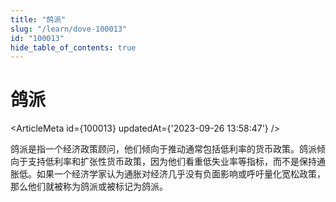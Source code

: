 ```yaml
---
title: "鸽派"
slug: "/learn/dove-100013"
id: "100013"
hide_table_of_contents: true
---
```



# 鸽派

<ArticleMeta id={100013} updatedAt={'2023-09-26 13:58:47'} />
<div className='border-solid border-b border-t-0 my-4 border-[var(--ifm-color-gray-300)]' />

鸽派是指一个经济政策顾问，他们倾向于推动通常包括低利率的货币政策。鸽派倾向于支持低利率和扩张性货币政策，因为他们看重低失业率等指标，而不是保持通胀低。如果一个经济学家认为通胀对经济几乎没有负面影响或呼吁量化宽松政策，那么他们就被称为鸽派或被标记为鸽派。

